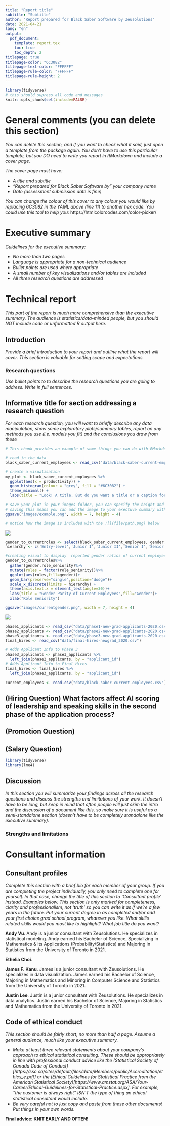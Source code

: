 ```yaml
---
title: "Report title"
subtitle: "Subtitle"
author: "Report prepared for Black Saber Software by Zeusolutions"
date: 2021-04-21
lang: "en"
output:
  pdf_document:
    template: report.tex
    toc: true
    toc_depth: 2
titlepage: true
titlepage-color: "6C3082"
titlepage-text-color: "FFFFFF"
titlepage-rule-color: "FFFFFF"
titlepage-rule-height: 2
---
```


```r
library(tidyverse)
# this should supress all code and messages
knitr::opts_chunk$set(include=FALSE)
```

# General comments (you can delete this section)

_You can delete this section, and if you want to check what it said, just open a template from the package again. You don't have to use this particular template, but you DO need to write you report in RMarkdown and include a cover page._

_The cover page must have:_

*	_A title and subtitle_
* _"Report prepared for Black Saber Software by" your company name_
*	_Date (assessment submission date is fine)_

_You can change the colour of this cover to any colour you would like by replacing 6C3082 in the YAML above (line 11) to another hex code. You could use this tool to help you:_ https://htmlcolorcodes.com/color-picker/

\newpage
# Executive summary

_Guidelines for the executive summary:_

* _No more than two pages_
* _Language is appropriate for a non-technical audience_
* _Bullet points are used where appropriate_
*	_A small number of key visualizations and/or tables are included_
*	_All three research questions are addressed_


\newpage
# Technical report
_This part of the report is much more comprehensive than the executive summary. The audience is statistics/data-minded people, but you should NOT include code or unformatted R output here._


## Introduction

_Provide a brief introduction to your report and outline what the report will cover. This section is valuable for setting scope and expectations. _

### Research questions
_Use bullet points to to describe the research questions you are going to address. Write in full sentences._

## Informative title for section addressing a research question

_For each research question, you will want to briefly describe any data manipulation, show some exploratory plots/summary tables, report on any methods you use (i.e. models you fit) and the conclusions you draw from these_

```r
# This chunk provides an example of some things you can do with RMarkdown to make your report creation process easier

# read in the data
black_saber_current_employees <- read_csv("data/black-saber-current-employees.csv")

# create a visualisation
my_plot <- black_saber_current_employees %>% 
  ggplot(aes(x = productivity)) +
  geom_histogram(colour = "grey", fill = "#6C3082") +
  theme_minimal() +
  labs(title = "Look! A title. But do you want a title or a caption for your report?", x = "This is a changed x label")

# save your plot in your images folder, you can specify the height and width, too
# saving this means you can add the image to your exectuve summary without having to run or rerun the code, if you wish
ggsave("images/example.png", width = 7, height = 4)

# notice how the image is included with the ![](file/path.png) below
```

![](images/example.png)
```r
gender_to_currentroles <- select(black_saber_current_employees, gender, role_seniority) 
hierarchy <- c('Entry-level','Junior I','Junior II','Senior I','Senior II','Senior III','Manager', 'Director','Vice president')

#creating visual to display  reported gender ratios of current employees
gender_to_currentroles%>%
  gather(gender,role_seniority)%>%
  mutate(roles = factor(role_seniority))%>%
  ggplot(aes(roles,fill=gender))+
  geom_bar(preserve="single",position="dodge")+
  scale_x_discrete(limits = hierarchy) +
  theme(axis.text.x = element_text(angle=30))+
  labs(title = "Gender Parity of Current Employees",fill="Gender")+
  xlab("Role Seniority")

ggsave("images/currentgender.png", width = 7, height = 4)
```
![](images/currentgender.png)

```r
phase1_applicants <- read_csv("data/phase1-new-grad-applicants-2020.csv")
phase2_applicants <- read_csv("data/phase2-new-grad-applicants-2020.csv")
phase3_applicants <- read_csv("data/phase3-new-grad-applicants-2020.csv")
final_hires <- read_csv("data/final-hires-newgrad_2020.csv")

# Adds Applicant Info to Phase 3
phase3_applicants <- phase3_applicants %>%
  left_join(phase2_applicants, by = "applicant_id")
# Adds Applicant Info to Final Hires
final_hires <- final_hires %>%  
  left_join(phase3_applicants, by = "applicant_id")
```

```r
current_employees <- read.csv("data/black-saber-current-employees.csv")
```

## (Hiring Question) What factors affect AI scoring of leadership and speaking skills in the second phase of the application process?



## (Promotion Question)

## (Salary Question)


```r
library(tidyverse)
library(lme4)
```

## Discussion

_In this section you will summarize your findings across all the research questions and discuss the strengths and limitations of your work. It doesn't have to be long, but keep in mind that often people will just skim the intro and the discussion of a document like this, so make sure it is useful as a semi-standalone section (doesn't have to be completely standalone like the executive summary)._

### Strengths and limitations

\newpage
# Consultant information
## Consultant profiles

*Complete this section with a brief bio for each member of your group. If you are completing the project individually, you only need to complete one for yourself. In that case, change the title of this section to 'Consultant profile' instead. Examples below. This section is only marked for completeness, clarity and professionalism, not 'truth' so you can write it as if we're a few years in the future. Put your current degree in as completed and/or add your first choice grad school program, whatever you like. What skills related skills would you most like to highlight? What job title do you want?*

**Andy Vu**. Andy is a junior consultant with Zeusolutions. He specializes in statistical modeling. Andy earned his Bachelor of Science, Specializing in Mathematics & Its Applications (Probability/Statistics) and Majoring in Statistics from the University of Toronto in 2021. 

**Ethelia Choi**. 

**James F. Kanu**. James is a junior consultant with Zeusolutions. He specializes in data visualization. James earned his Bachelor of Science, Majoring in Mathematics and Minoring in Computer Science and Statistics from the University of Toronto in 2021.

**Justin Lee**. Justin is a junior consultant with Zeusolutions. He specializes in data analytics. Justin earned his Bachelor of Science, Majoring in Statistics and Mathematics from the University of Toronto in 2021. 

## Code of ethical conduct

_This section should be fairly short, no more than half a page. Assume a general audience, much like your executive summary._

* _Make at least three relevant statements about your company’s approach to ethical statistical consulting. These should be appropriately in line with professional conduct advice like the (Statistical Society of Canada Code of Conduct)[https://ssc.ca/sites/default/files/data/Members/public/Accreditation/ethics_e.pdf] or the (Ethical Guidelines for Statistical Practice from the American Statistical Society)[https://www.amstat.org/ASA/Your-Career/Ethical-Guidelines-for-Statistical-Practice.aspx]. For example, "the customer is always right" ISN’T the type of thing an ethical statistical consultant would include._
*	_Be very careful not to just copy and paste from these other documents! Put things in your own words._


__Final advice: KNIT EARLY AND OFTEN!__
